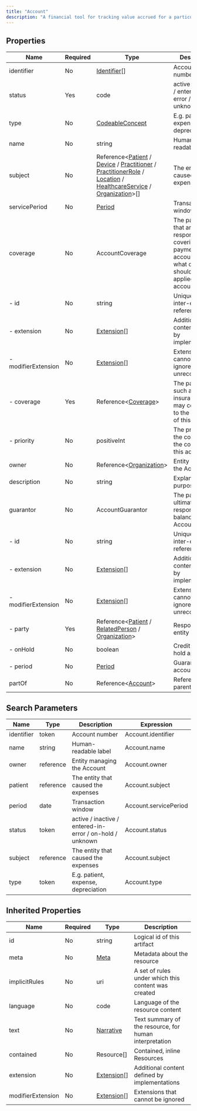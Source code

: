 ```yaml
---
title: "Account"
description: "A financial tool for tracking value accrued for a particular purpose.  In the healthcare field, used to track charges for a patient, cost centers, etc."
---
```


## Properties

| Name                | Required | Type                                                                                                                                                                                                                                                                                                                                                                                                                              | Description                                                                                                                      |
| ------------------- | -------- | --------------------------------------------------------------------------------------------------------------------------------------------------------------------------------------------------------------------------------------------------------------------------------------------------------------------------------------------------------------------------------------------------------------------------------- | -------------------------------------------------------------------------------------------------------------------------------- |
| identifier          | No       | [Identifier](/medical-api/fhir/data-types/identifier)[]                                                                                                                                                                                                                                                                                                                                                                           | Account number                                                                                                                   |
| status              | Yes      | code                                                                                                                                                                                                                                                                                                                                                                                                                              | active / inactive / entered-in-error / on-hold / unknown                                                                         |
| type                | No       | [CodeableConcept](/medical-api/fhir/data-types/codeableconcept)                                                                                                                                                                                                                                                                                                                                                                   | E.g. patient, expense, depreciation                                                                                              |
| name                | No       | string                                                                                                                                                                                                                                                                                                                                                                                                                            | Human-readable label                                                                                                             |
| subject             | No       | Reference&lt;[Patient](/medical-api/fhir/resources/patient) / [Device](/medical-api/fhir/resources/device) / [Practitioner](/medical-api/fhir/resources/practitioner) / [PractitionerRole](/medical-api/fhir/resources/practitionerrole) / [Location](/medical-api/fhir/resources/location) / [HealthcareService](/medical-api/fhir/resources/healthcareservice) / [Organization](/medical-api/fhir/resources/organization)&gt;[] | The entity that caused the expenses                                                                                              |
| servicePeriod       | No       | [Period](/medical-api/fhir/data-types/period)                                                                                                                                                                                                                                                                                                                                                                                     | Transaction window                                                                                                               |
| coverage            | No       | AccountCoverage                                                                                                                                                                                                                                                                                                                                                                                                                   | The party(s) that are responsible for covering the payment of this account, and what order should they be applied to the account |
| - id                | No       | string                                                                                                                                                                                                                                                                                                                                                                                                                            | Unique id for inter-element referencing                                                                                          |
| - extension         | No       | [Extension](/medical-api/fhir/data-types/extension)[]                                                                                                                                                                                                                                                                                                                                                                             | Additional content defined by implementations                                                                                    |
| - modifierExtension | No       | [Extension](/medical-api/fhir/data-types/extension)[]                                                                                                                                                                                                                                                                                                                                                                             | Extensions that cannot be ignored even if unrecognized                                                                           |
| - coverage          | Yes      | Reference&lt;[Coverage](/medical-api/fhir/resources/coverage)&gt;                                                                                                                                                                                                                                                                                                                                                                 | The party(s), such as insurances, that may contribute to the payment of this account                                             |
| - priority          | No       | positiveInt                                                                                                                                                                                                                                                                                                                                                                                                                       | The priority of the coverage in the context of this account                                                                      |
| owner               | No       | Reference&lt;[Organization](/medical-api/fhir/resources/organization)&gt;                                                                                                                                                                                                                                                                                                                                                         | Entity managing the Account                                                                                                      |
| description         | No       | string                                                                                                                                                                                                                                                                                                                                                                                                                            | Explanation of purpose/use                                                                                                       |
| guarantor           | No       | AccountGuarantor                                                                                                                                                                                                                                                                                                                                                                                                                  | The parties ultimately responsible for balancing the Account                                                                     |
| - id                | No       | string                                                                                                                                                                                                                                                                                                                                                                                                                            | Unique id for inter-element referencing                                                                                          |
| - extension         | No       | [Extension](/medical-api/fhir/data-types/extension)[]                                                                                                                                                                                                                                                                                                                                                                             | Additional content defined by implementations                                                                                    |
| - modifierExtension | No       | [Extension](/medical-api/fhir/data-types/extension)[]                                                                                                                                                                                                                                                                                                                                                                             | Extensions that cannot be ignored even if unrecognized                                                                           |
| - party             | Yes      | Reference&lt;[Patient](/medical-api/fhir/resources/patient) / [RelatedPerson](/medical-api/fhir/resources/relatedperson) / [Organization](/medical-api/fhir/resources/organization)&gt;                                                                                                                                                                                                                                           | Responsible entity                                                                                                               |
| - onHold            | No       | boolean                                                                                                                                                                                                                                                                                                                                                                                                                           | Credit or other hold applied                                                                                                     |
| - period            | No       | [Period](/medical-api/fhir/data-types/period)                                                                                                                                                                                                                                                                                                                                                                                     | Guarantee account during                                                                                                         |
| partOf              | No       | Reference&lt;[Account](/medical-api/fhir/resources/account)&gt;                                                                                                                                                                                                                                                                                                                                                                   | Reference to a parent Account                                                                                                    |

## Search Parameters

| Name       | Type      | Description                                              | Expression            |
| ---------- | --------- | -------------------------------------------------------- | --------------------- |
| identifier | token     | Account number                                           | Account.identifier    |
| name       | string    | Human-readable label                                     | Account.name          |
| owner      | reference | Entity managing the Account                              | Account.owner         |
| patient    | reference | The entity that caused the expenses                      | Account.subject       |
| period     | date      | Transaction window                                       | Account.servicePeriod |
| status     | token     | active / inactive / entered-in-error / on-hold / unknown | Account.status        |
| subject    | reference | The entity that caused the expenses                      | Account.subject       |
| type       | token     | E.g. patient, expense, depreciation                      | Account.type          |

## Inherited Properties

| Name              | Required | Type                                                  | Description                                            |
| ----------------- | -------- | ----------------------------------------------------- | ------------------------------------------------------ |
| id                | No       | string                                                | Logical id of this artifact                            |
| meta              | No       | [Meta](/medical-api/fhir/data-types/meta)             | Metadata about the resource                            |
| implicitRules     | No       | uri                                                   | A set of rules under which this content was created    |
| language          | No       | code                                                  | Language of the resource content                       |
| text              | No       | [Narrative](/medical-api/fhir/data-types/narrative)   | Text summary of the resource, for human interpretation |
| contained         | No       | Resource[]                                            | Contained, inline Resources                            |
| extension         | No       | [Extension](/medical-api/fhir/data-types/extension)[] | Additional content defined by implementations          |
| modifierExtension | No       | [Extension](/medical-api/fhir/data-types/extension)[] | Extensions that cannot be ignored                      |
